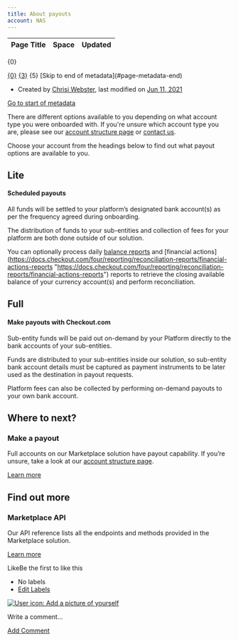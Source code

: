 ```yaml
---
title: About payouts
account: NAS
---
```


<table class="aui"> <thead> <tr class="header"> <th class="search-result-title">Page Title</th> <th class="search-result-space">Space</th> <th class="search-result-date">Updated</th> </tr> </thead> </table> <p class="search-result-count">{0}</p> <tr class="search-result"> <td class="search-result-title"><a href="{1}" class="content-type-{2}"><span>{0}</span></a></td> <td class="search-result-space"><a class="space" href="/display/{4}/" title="{3}">{3}</a></td> <td class="search-result-date"><span class="date" title="{6}">{5}</span></td> </tr> [Skip to end of metadata](#page-metadata-end)

*   Created by [Chrisi Webster](    /display/~chrisiwebster
    ), last modified on [Jun 11, 2021](/pages/diffpagesbyversion.action?pageId=20120292&selectedPageVersions=38&selectedPageVersions=39 "Show changes")

[Go to start of metadata](#page-metadata-start)

There are different options available to you depending on what account type you were onboarded with. If you're unsure which account type you are, please see our [account structure page](/display/x/Account+structure) or [contact us](https://www.checkout.com/contact-us).

Choose your account from the headings below to find out what payout options are available to you.

Lite
----

#### Scheduled payouts

All funds will be settled to your platform’s designated bank account(s) as per the frequency agreed during onboarding.

The distribution of funds to your sub-entities and collection of fees for your platform are both done outside of our solution.

You can optionally process daily [balance reports](https://docs.checkout.com/four/reporting/reconciliation-reports/balance-reports "https://docs.checkout.com/four/reporting/reconciliation-reports/balance-reports") and [financial actions](https://docs.checkout.com/four/reporting/reconciliation-reports/financial-actions-reports "https://docs.checkout.com/four/reporting/reconciliation-reports/financial-actions-reports") reports to retrieve the closing available balance of your currency account(s) and perform reconciliation.

Full
----

#### Make payouts with Checkout.com

Sub-entity funds will be paid out on-demand by your Platform directly to the bank accounts of your sub-entities. 

Funds are distributed to your sub-entities inside our solution, so sub-entity bank account details must be captured as payment instruments to be later used as the destination in payout requests. 

Platform fees can also be collected by performing on-demand payouts to your own bank account.

Where to next?
--------------

### Make a payout

Full accounts on our Marketplace solution have payout capability. If you’re unsure, take a look at our [account structure page](https://docs.checkout.com/four/marketplaces/account-structure).

[Learn more](https://docs.checkout.com/four/marketplaces/about-payouts/make-a-payout)

Find out more
-------------

### Marketplace API

Our API reference lists all the endpoints and methods provided in the Marketplace solution.

[Learn more](https://api-reference.checkout.com/preview/crusoe/#tag/Marketplace)

LikeBe the first to like this

*   No labels
*   [Edit Labels](# "Edit Labels (Type 'l')")

[![User icon: Add a picture of yourself](/s/en_GB/7901/abf7b35644d5a5d1d7e4b0969a83e8eb2b569fb5/_/images/icons/profilepics/add_profile_pic.svg)](/users/profile/editmyprofilepicture.action)

Write a comment…

[Add Comment](/display/x/About+payouts?showComments=true&showCommentArea=true#addcomment)
